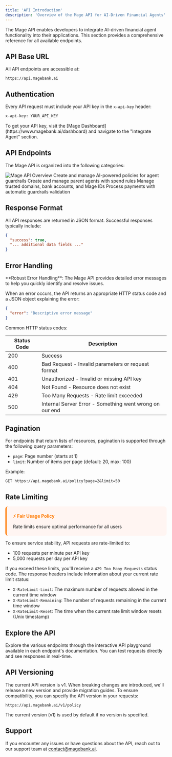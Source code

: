 ```yaml
---
title: 'API Introduction'
description: 'Overview of the Mage API for AI-Driven Financial Agents'
---
```


The Mage API enables developers to integrate AI-driven financial agent functionality into their applications. This section provides a comprehensive reference for all available endpoints.

## API Base URL

All API endpoints are accessible at:

```
https://api.magebank.ai
```

## Authentication

Every API request must include your API key in the `x-api-key` header:

```bash
x-api-key: YOUR_API_KEY
```

<Note>
  To get your API key, visit the [Mage Dashboard](https://www.magebank.ai/dashboard) and navigate to the "Integrate Agent" section.
</Note>

## API Endpoints

The Mage API is organized into the following categories:

<Frame>
  <img src="/images/api-overview.png" alt="Mage API Overview" />
</Frame>

<CardGroup cols={2}>
  <Card title="Policy Management" icon="shield" href="/api-reference/endpoint/policy-create">
    Create and manage AI-powered policies for agent guardrails
  </Card>
  <Card title="Parent Agents" icon="robot" href="/api-reference/endpoint/parent-agent-create">
    Create and manage parent agents with spend rules
  </Card>
  <Card title="Trusted Parties" icon="user-check" href="/api-reference/endpoint/trusted-parties-create">
    Manage trusted domains, bank accounts, and Mage IDs
  </Card>
  <Card title="Payment Intents" icon="credit-card" href="/api-reference/endpoint/payment-intent-create">
    Process payments with automatic guardrails validation
  </Card>
</CardGroup>

## Response Format

All API responses are returned in JSON format. Successful responses typically include:

```json
{
  "success": true,
  "... additional data fields ..."
}
```

## Error Handling

<Tip>
**Robust Error Handling**: The Mage API provides detailed error messages to help you quickly identify and resolve issues.
</Tip>

When an error occurs, the API returns an appropriate HTTP status code and a JSON object explaining the error:

```json
{
  "error": "Descriptive error message"
}
```

Common HTTP status codes:

| Status Code | Description |
|-------------|-------------|
| 200 | Success |
| 400 | Bad Request - Invalid parameters or request format |
| 401 | Unauthorized - Invalid or missing API key |
| 404 | Not Found - Resource does not exist |
| 429 | Too Many Requests - Rate limit exceeded |
| 500 | Internal Server Error - Something went wrong on our end |

## Pagination

For endpoints that return lists of resources, pagination is supported through the following query parameters:

- `page`: Page number (starts at 1)
- `limit`: Number of items per page (default: 20, max: 100)

Example:

```
GET https://api.magebank.ai/policy?page=2&limit=50
```

## Rate Limiting

<Frame>
  <div style="background: #FFF5F2; padding: 20px; border-radius: 8px; border-left: 4px solid #FF7A00;">
    <h4 style="color: #FF7A00; margin: 0 0 10px 0;">⚡ Fair Usage Policy</h4>
    <p style="margin: 0;">Rate limits ensure optimal performance for all users</p>
  </div>
</Frame>

To ensure service stability, API requests are rate-limited to:

- 100 requests per minute per API key
- 5,000 requests per day per API key

If you exceed these limits, you'll receive a `429 Too Many Requests` status code. The response headers include information about your current rate limit status:

- `X-RateLimit-Limit`: The maximum number of requests allowed in the current time window
- `X-RateLimit-Remaining`: The number of requests remaining in the current time window
- `X-RateLimit-Reset`: The time when the current rate limit window resets (Unix timestamp)

## Explore the API

Explore the various endpoints through the interactive API playground available in each endpoint's documentation. You can test requests directly and see responses in real-time.

## API Versioning

The current API version is v1. When breaking changes are introduced, we'll release a new version and provide migration guides. To ensure compatibility, you can specify the API version in your requests:

```
https://api.magebank.ai/v1/policy
```

The current version (v1) is used by default if no version is specified.

## Support

If you encounter any issues or have questions about the API, reach out to our support team at [contact@magebank.ai](mailto:contact@magebank.ai).